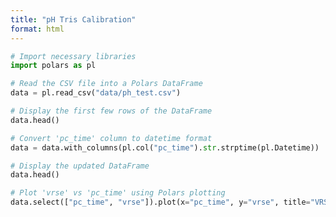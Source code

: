 ```yaml
---
title: "pH Tris Calibration"
format: html
---
```


```python
# Import necessary libraries
import polars as pl

# Read the CSV file into a Polars DataFrame
data = pl.read_csv("data/ph_test.csv")

# Display the first few rows of the DataFrame
data.head()
```

```python
# Convert 'pc_time' column to datetime format
data = data.with_columns(pl.col("pc_time").str.strptime(pl.Datetime))

# Display the updated DataFrame
data.head()
```

```python
# Plot 'vrse' vs 'pc_time' using Polars plotting
data.select(["pc_time", "vrse"]).plot(x="pc_time", y="vrse", title="VRSE vs PC Time")
```
